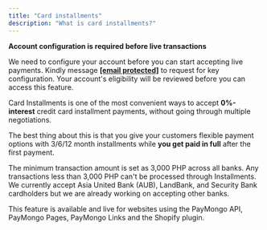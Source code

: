 ```yaml
---
title: "Card installments"
description: "What is card installments?"
---
```


<Warning>

**Account configuration is required before live transactions**

We need to configure your account before you can start accepting live payments. Kindly message **[\[email protected\]](/cdn-cgi/l/email-protection#06757376766974724676677f6b696861692865696b)** to request for key configuration. Your account's eligibility will be reviewed before you can access this feature.
</Warning>

Card Installments is one of the most convenient ways to accept **0%-interest** credit card installment payments, without going through multiple negotiations.

The best thing about this is that you give your customers flexible payment options with 3/6/12 month installments while **you get paid in full** after the first payment.

The minimum transaction amount is set as 3,000 PHP across all banks. Any transactions less than 3,000 PHP can't be processed through Installments. We currently accept Asia United Bank (AUB), LandBank, and Security Bank cardholders but we are already working on accepting other banks.

This feature is available and live for websites using the PayMongo API, PayMongo Pages, PayMongo Links and the Shopify plugin.